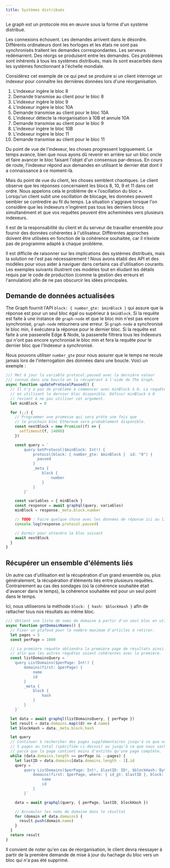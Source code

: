 ```yaml
---
title: Systèmes distribués
---
```


Le graph est un protocole mis en œuvre sous la forme d'un système distribué.

Les connexions échouent. Les demandes arrivent dans le désordre. Différents ordinateurs dont les horloges et les états ne sont pas synchronisés traitent les demandes correspondantes. Les serveurs redémarrent. Des réorgs se produisent entre les demandes. Ces problèmes sont inhérents à tous les systèmes distribués, mais ils sont exacerbés dans les systèmes fonctionnant à l'échelle mondiale.

Considérez cet exemple de ce qui peut se produire si un client interroge un indexeur pour connaître les dernières données lors d'une réorganisation.

1. L'indexeur ingère le bloc 8
2. Demande transmise au client pour le bloc 8
3. L'indexeur ingère le bloc 9
4. L'indexeur ingère le bloc 10A
5. Demande transmise au client pour le bloc 10A
6. L'indexeur détecte la réorganisation à 10B et annule 10A
7. Demande transmise au client pour le bloc 9
8. L'indexeur ingère le bloc 10B
9. L'indexeur ingère le bloc 11
10. Demande transmise au client pour le bloc 11

Du point de vue de l'indexeur, les choses progressent logiquement. Le temps avance, bien que nous ayons dû revenir en arrière sur un bloc oncle et faire avancer le bloc faisant l'objet d'un consensus par-dessus. En cours de route, l'indexeur répond aux demandes en utilisant le dernier état dont il a connaissance à ce moment-là.

Mais du point de vue du client, les choses semblent chaotiques. Le client observe que les réponses concernaient les blocs 8, 10, 9 et 11 dans cet ordre. Nous appelons cela le problème de « l’oscillation du bloc ». Lorsqu'un client subit une oscillation de blocage, les données peuvent sembler se contredire au fil du temps. La situation s'aggrave lorsque l'on considère que les indexeurs n'ingèrent pas tous les derniers blocs simultanément et que vos requêtes peuvent être acheminées vers plusieurs indexeurs.

Il est de la responsabilité du client et du serveur de travailler ensemble pour fournir des données cohérentes à l'utilisateur. Différentes approches doivent être utilisées en fonction de la cohérence souhaitée, car il n’existe pas de programme adapté à chaque problème.

Il est difficile de raisonner sur les implications des systèmes distribués, mais la solution ne l'est pas nécessairement ! Nous avons établi des API et des modèles pour vous aider à naviguer dans certains cas d'utilisation courants. Les exemples suivants illustrent ces modèles tout en éludant les détails requis par le code de production (comme la gestion des erreurs et l'annulation) afin de ne pas obscurcir les idées principales.

## Demande de données actualisées

The Graph fournit l'API `block: { number_gte: $minBlock }` qui assure que la réponse est pour un seul bloc égal ou supérieur à `$minBlock`. Si la requête est faite à une instance de `graph-node` et que le bloc min n'est pas encore synchronisé, `graph-node` retournera une erreur. Si `graph-node` a synchronisé le bloc min, il exécutera la réponse pour le dernier bloc. Si la requête est faite à une passerelle Edge & Node, la passerelle filtrera tous les Indexeurs qui n'ont pas encore synchronisé le bloc min et fera la requête pour le dernier bloc que l'Indexeur a synchronisé.

Nous pouvons utiliser `number_gte` pour nous assurer que le temps ne recule jamais lors de l'interrogation des données dans une boucle. Voici un exemple :

```javascript
/// Met à jour la variable protocol.paused avec la dernière valeur
/// connue dans une boucle en la récupérant à l'aide de The Graph.
async function updateProtocolPaused() {
  // Il n'y a pas de problème à commencer avec minBlock à 0. La requête sera servie
  // en utilisant le dernier bloc disponible. Définir minBlock à 0
  // revient à ne pas utiliser cet argument.
  let minBlock = 0

  for (;;) {
    // Programmer une promesse qui sera prête une fois que
    // le prochain bloc Ethereum sera probablement disponible.
    const nextBlock = new Promise((f) => {
      setTimeout(f, 14000)
    })

    const query = `
        query GetProtocol($minBlock: Int!) {
            protocol(block: { number_gte: $minBlock }  id: "0") {
              paused
            }
            _meta {
                block {
                    number
                }
            }
        }`

    const variables = { minBlock }
    const response = await graphql(query, variables)
    minBlock = response._meta.block.number

    // TODO : Faire quelque chose avec les données de réponse ici au lieu de les enregistrer.
    console.log(response.protocol.paused)

    // Dormir pour attendre le bloc suivant
    await nextBlock
  }
}
```

## Récupérer un ensemble d'éléments liés

Un autre cas d'utilisation est la récupération d'un grand ensemble ou, plus généralement, la récupération d'éléments liés entre plusieurs requêtes. Contrairement au cas des sondages (où la cohérence souhaitée était d'avancer dans le temps), la cohérence souhaitée est pour un seul point dans le temps.

Ici, nous utiliserons la méthode `block: { hash: $blockHash }` afin de rattacher tous nos résultats au même bloc.

```javascript
/// Obtient une liste de noms de domaine à partir d'un seul bloc en utilisant la pagination
async function getDomainNames() {
  // Fixer un plafond pour le nombre maximum d'articles à retirer.
  let pages = 5
  const perPage = 1000

  // La première requête obtiendra la première page de résultats ainsi que le bloc
  // afin que les autres requêtes soient cohérentes avec la première.
  const listDomainsQuery = `
    query ListDomains($perPage: Int!) {
        domains(first: $perPage) {
            name
            id
        }
        _meta {
            block {
                hash
            }
        }
    }`

  let data = await graphql(listDomainsQuery, { perPage })
  let result = data.domains.map((d) => d.name)
  let blockHash = data._meta.block.hash

  let query
  // Continuer à rechercher des pages supplémentaires jusqu'à ce que nous atteignions la limite de
  // 5 pages au total (spécifiée ci-dessus) ou jusqu'à ce que nous sachions que nous avons atteint la dernière page
  // parce que la page contient moins d'entités qu'une page complète.
  while (data.domains.length == perPage && --pages) {
    let lastID = data.domains[data.domains.length - 1].id
    query = `
        query ListDomains($perPage: Int!, $lastID: ID!, $blockHash: Bytes!) {
            domains(first: $perPage, where: { id_gt: $lastID }, block: { hash: $blockHash }) {
                name
                id
            }
        }`

    data = await graphql(query, { perPage, lastID, blockHash })

    // Accumuler les noms de domaine dans le résultat
    for (domain of data.domains) {
      result.push(domain.name)
    }
  }
  return result
}
```

Il convient de noter qu'en cas de réorganisation, le client devra réessayer à partir de la première demande de mise à jour du hachage du bloc vers un bloc qui n'a pas été supprimé.
